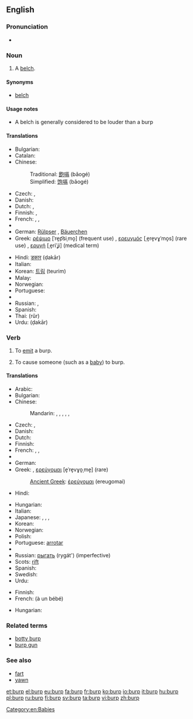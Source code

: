 ==English==

===Pronunciation===
* {{rhymes|ɜː(r)p}}

===Noun===
{{en-noun}}

# A [[belch]].

====Synonyms====
* [[belch]]

====Usage notes====
* A belch is generally considered to be louder than a burp

====Translations====
{{trans-top|a louder belch}}
* Bulgarian: {{t-|bg|оригване}}
* Catalan: {{t-|ca|rot|m}}
* Chinese:
*: Traditional: [[飽嗝]] (bǎogé)
*: Simplified: [[饱嗝]] (bǎogé)
* Czech: {{t-|cs|říhnutí|n}}, {{t-|cs|krknutí|n}}
* Danish: {{t-|da|bøvs|n|c}}
* Dutch: {{t+|nl|boer}}, {{t+|nl|oprisping}}
* Finnish: {{t-|fi|röyhtäys}}, {{t+|fi|röyhtäisy}}
* French: {{t+|fr|rot|m}}, {{t+|fr|renvoi|m}}, {{t+|fr|éructation|f}}
* {{trreq|Georgian}}
* German: [[Rülpser]] {{m}}, [[Bäuerchen]] {{n}}
* Greek: [[ρέψιμο]] [ˈre̞p͡siˌmo̞] (frequent use) {{n}}, [[ερευγμός]] [ˌe̞re̞vɣˈmo̞s] (rare use) {{m}}, [[ερυγή]] [ˌe̞riˈʝi] (medical term) {{f}}
{{trans-mid}}
* Hindi: [[डकार]] (ḍakār) {{f}}
* Italian: {{t+|it|rutto|m}}
* Korean: [[트림]] (teurim)
* Malay: {{t-|ms|sendawa}}
* Norwegian: {{t-|no|rap|n}}
* Portuguese: {{t+|pt|arroto|m}}
* {{trreq|Romanian}}
* Russian: {{t+|ru|отрыжка|f|tr=otrýžka}},  {{t+|ru|рыгание|n|tr=rygánije}}
* Spanish: {{t+|es|eructo|m}}
* Thai: {{Thai|[[เรอ]]}} (rŭr)
* Urdu: {{ur-Arab|[[ڈکار]]}} (ḍakār) {{f}}
{{trans-bottom}}

===Verb===
{{en-verb}}

# {{intransitive}} To [[emit]] a burp.
# {{transitive}} To cause someone (such as a [[baby]]) to burp.

====Translations====
{{trans-top|to emit a burp}}
* Arabic: {{t-|ar|تجشؤ|tr=tajashshu'a}}
* Bulgarian: {{t-|bg|оригвам се|tr=origvam se}}
* Chinese:
*: Mandarin: {{t|cmn|打嗝|tr=dǎ gé|sc=Hani}}, {{t|cmn|噯氣|sc=Hani}},  {{t|cmn|嗳气|tr=ǎiqì|sc=Hani}},  {{t|cmn|飽嗝|sc=Hani}},  {{t|cmn|饱嗝|tr=bǎogé|sc=Hani}},  {{t-|cmn|嗝|tr=gé|sc=Hani}}
* Czech: {{t-|cs|říhnout}}, {{t-|cs|krknout}}
* Danish: {{t-|da|bøvse}}
* Dutch: {{t+|nl|boeren}}
* Finnish: {{t+|fi|röyhtäistä}}
* French: {{t+|fr|roter}}, {{t-|fr|faire un rot}}, {{t+|fr|éructer}}
* {{trreq|Georgian}}
* German: {{t+|de|rülpsen}}
* Greek: {{t+|el|ρεύομαι|tr=revomai}}, [[ερεύγομαι]] [e̞ˈre̞vɣo̞ˌme̞] (rare)
*: [[Ancient Greek]]: [[ἐρεύγομαι]] (ereugomai)
* Hindi: {{t-|hi|डकारना|tr=ḍakārnā}}
{{trans-mid}}
* Hungarian: {{t+|hu|böfög}}
* Italian: {{t-|it|ruttare}}
* Japanese: {{t+|ja|げっぷ|alt=げっぷする|tr=geppu-suru}},  {{t-|ja|うっぷ|alt=うっぷする|tr=uppu-suru}},  {{t+|ja|おくび|alt=おくびする|tr=okubi-suru}},  {{t-|ja|噫気|alt=噫気する |tr=あいきする , aiki-suru}}
* Korean: {{t+|ko|트림|alt=트림하다 |tr=teurim-hada|sc=Hang}}
* Norwegian: {{t+|no|rape}}
* Polish: {{t+|pl|bekać}}
* Portuguese: [[arrotar]] {{qualifier|Brazil}}
* {{trreq|Romanian}}
* Russian: [[рыгать]] (rygát') (imperfective)
* Scots: [[rift#Scots|rift]]
* Spanish: {{t+|es|eructar}}
* Swedish: {{t+|sv|rapa}}
* Urdu: {{t-|ur|ڈکارنا|tr=ḍakārnā}}
{{trans-bottom}}

{{trans-top|to burp someone}}
* Finnish: {{t-|fi|röyhtäyttää}}
* French: {{t+|fr|faire}} {{t-|fr|faire son rot}} (à un bébé)
{{trans-mid}}
* Hungarian: {{t-|hu|büfiztet}}
{{trans-bottom}}

===Related terms===
* [[botty burp]]
* [[burp gun]]

===See also===
* [[fart]] <!-- emit air at the other end -->
* [[yawn]] <!-- intake air, rather than emit -->

[[Category:en:Babies]]

[[et:burp]]
[[el:burp]]
[[eu:burp]]
[[fa:burp]]
[[fr:burp]]
[[ko:burp]]
[[io:burp]]
[[it:burp]]
[[hu:burp]]
[[pl:burp]]
[[ru:burp]]
[[fi:burp]]
[[sv:burp]]
[[ta:burp]]
[[vi:burp]]
[[zh:burp]]